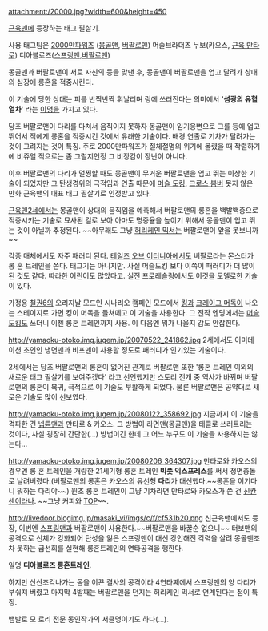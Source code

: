 attachment:/20000.jpg?width=600&height=450

[[근육맨]]에 등장하는 태그 필살기.


사용 태그팀은 [[2000만파워즈]] ([[몽골맨]], [[버팔로맨]])
머슬브라더즈 누보(카오스, [[근육 만타로]])
디아블로즈([[스프링맨]],[[버팔로맨]])

몽골맨과 버팔로맨이 서로 자신의 등을 맞댄 후, 몽골맨이 버팔로맨을 업고 달려가 상대의 심장에 롱혼을 적중시킨다.

이 기술에 당한 상대는 피를 반짝반짝 휘날리며 링에 쓰러진다는 의미에서 ''''섬광의 유혈열차'''' 라는 [[이명]]을 가지고 있다.

{{{#!html
<iframe width="420" height="315" src="http://www.youtube.com/embed/gduuk2XT7_0" frameborder="0" allowfullscreen></iframe>
}}}
당초 버팔로맨이 다리를 다쳐서 움직이지 못하자 몽골맨이 임기응변으로 그를 등에 업고 뛰어서 적에게 롱혼을 적중시킨 것에서 유래한 기술이다. 배경 연출로 기차가 달려가는 것이 그려지는 것이 특징. 주로 2000만파워즈가 절체절명의 위기에 몰렸을 때 작렬하기에 비쥬얼 적으로는 좀 그럴지언정 그 비장감이 장난이 아니다.

이후 버팔로맨의 다리가 멀쩡할 때도 몽골맨이 무거운 버팔로맨을 업고 뛰는 이상한 기술이 되었지만 그 탄생경위의 극적임과 연출 때문에 [[머슬 도킹]], [[크로스 봄버]] 못지 않은 만화 근육맨의 대표 태그 필살기로 인정받고 있다.

[[근육맨2세]]에서는 몽골맨이 상대의 움직임을 예측해서 버팔로맨의 롱혼을 백발백중으로 적중시키는 기술로 묘사된 걸로 보아 아마도 명중율을 높이기 위해서 몽골맨이 업고 뛰는 것이 아닐까 추정된다. ~~아무래도 그냥 [[허리케인 믹서]]는 버팔로맨이 앞을 못보니까~~

각종 매체에서도 자주 패러디 된다. [[테일즈 오브 이터니아]]에서도 버팔로라는 몬스터가 롱 혼 트레인을 쓴다. 태그기는 아니지만. 사실 머슬도킹 보다 이쪽이 패러디가 더 많이 된 것도 같다. 따라한 어린이도 많았다고. 실전 프로레슬링에서도 이것을 모델로한 기술이 있다.

가정용 [[철권6]]의 오리지날 모드인 시나리오 캠페인 모드에서 [[킹]]과 [[크레이그 머독]]이 나오는 스테이지로 가면 킹이 머독을 들쳐메고 이 기술을 사용한다. 그 전작 엔딩에서는 [[머슬 도킹]]도 쓰더니 이젠 롱혼 트레인까지 사용. 이 다음엔 뭐가 나올지 감도 안잡힌다.

http://yamaoku-otoko.img.jugem.jp/20070522_241862.jpg
2세에서도 이미테이션 초인인 냉면맨과 비프맨이 사용할 정도로 패러디가 인기있는 기술이다.

2세에서는 당초 버팔로맨의 롱혼이 없어진 관계로 버팔로맨 또한 '롱혼 트레인 이외의 새로운 태그 필살기를 보여주겠다' 라고 선언했지만 스토리 전개 중 역사가 바뀌며 버팔로맨의 롱혼이 복귀, 극적으로 이 기술도 부활하게 되었다. 물론 버팔로맨은 공약대로 새로운 기술도 많이 선보였다.

http://yamaoku-otoko.img.jugem.jp/20080122_358692.jpg
지금까지 이 기술을 격파한 건 [[넵튠맨]]과 만타로 & 카오스. 그 방법이 라면맨(몽골맨)을 태클로 쓰러트리는 것이다, 사실 굉장히 간단한(...) 방법이긴 한데 그 어느 누구도 이 기술을 사용하지는 않는다... 

http://yamaoku-otoko.img.jugem.jp/20080206_364307.jpg
만타로와 카오스의 경우엔 롱 혼 트레인을 개량한 21세기형 롱혼 트레인 '''빅풋 익스프레스'''를 써서 정면충돌로 날려버렸다.(버팔로맨의 롱혼은 카오스의 유선형 '''다리'''가 대신했다.~~롱혼을 이기다니 뭐하는 다리야~~) 원조 롱혼 트레인이 그냥 기차라면 만타로와 카오스가 쓴 건 [[신칸센]]이라나. ~~그냥 커피와 [[TOP]]~~.

http://livedoor.blogimg.jp/masaki_vi/imgs/c/f/cf531b20.png
신근육맨에서도 등장, 이번엔 [[스프링맨]]과 버팔로맨이 사용한다.~~버팔로맨을 바꿀순 없으니~~ 터보맨의 공격으로 신체가 강화되어 탄성을 잃은 스프링맨이 대신 강인해진 각력을 살려 몽골맨조차 못하는 급선회를 실현해 롱혼트레인의 연타공격을 행한다.

일명 '''디아블로즈 롱혼트레인'''.

하지만 산산조각나가는 몸을 이끈 결사의 공격이라 4연타째에서 스프링맨의 양 다리가 부숴져 버렸고 마지막 4발째는 버팔로맨을 던지는 허리케인 믹서로 연계된다는 점이 특징.  

뱀발로 모 로리 전문 동인작가의 서클명이기도 하다(...).

